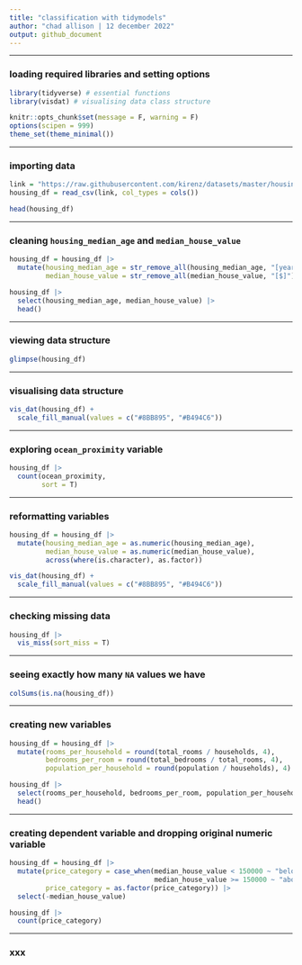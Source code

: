 ---
title: "classification with tidymodels"
author: "chad allison | 12 december 2022"
output: github_document
---

___

### loading required libraries and setting options

```{r message = F, warning = F}
library(tidyverse) # essential functions
library(visdat) # visualising data class structure

knitr::opts_chunk$set(message = F, warning = F)
options(scipen = 999)
theme_set(theme_minimal())
```

___

### importing data

```{r}
link = "https://raw.githubusercontent.com/kirenz/datasets/master/housing_unclean.csv"
housing_df = read_csv(link, col_types = cols())

head(housing_df)
```

___

### cleaning `housing_median_age` and `median_house_value`

```{r}
housing_df = housing_df |>
  mutate(housing_median_age = str_remove_all(housing_median_age, "[years]"),
         median_house_value = str_remove_all(median_house_value, "[$]"))

housing_df |>
  select(housing_median_age, median_house_value) |>
  head()
```

___

### viewing data structure

```{r}
glimpse(housing_df)
```

___

### visualising data structure

```{r}
vis_dat(housing_df) +
  scale_fill_manual(values = c("#8BB895", "#B494C6"))
```

___

### exploring `ocean_proximity` variable

```{r}
housing_df |>
  count(ocean_proximity,
        sort = T)
```

___

### reformatting variables

```{r}
housing_df = housing_df |>
  mutate(housing_median_age = as.numeric(housing_median_age),
         median_house_value = as.numeric(median_house_value),
         across(where(is.character), as.factor))

vis_dat(housing_df) +
  scale_fill_manual(values = c("#8BB895", "#B494C6"))
```

___

### checking missing data

```{r}
housing_df |>
  vis_miss(sort_miss = T)
```

___

### seeing exactly how many `NA` values we have

```{r}
colSums(is.na(housing_df))
```

___

### creating new variables

```{r}
housing_df = housing_df |>
  mutate(rooms_per_household = round(total_rooms / households, 4),
         bedrooms_per_room = round(total_bedrooms / total_rooms, 4),
         population_per_household = round(population / households), 4)

housing_df |>
  select(rooms_per_household, bedrooms_per_room, population_per_household) |>
  head()
```

___

### creating dependent variable and dropping original numeric variable

```{r}
housing_df = housing_df |>
  mutate(price_category = case_when(median_house_value < 150000 ~ "below",
                                    median_house_value >= 150000 ~ "above"),
         price_category = as.factor(price_category)) |>
  select(-median_house_value)

housing_df |>
  count(price_category)
```

___

### xxx




































